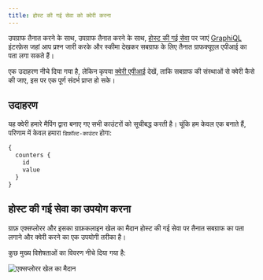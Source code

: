 ```yaml
---
title: होस्ट की गई सेवा को क्वेरी करना
---
```


उपग्राफ तैनात करने के साथ, उपग्राफ तैनात करने के साथ, [होस्ट की गई सेवा](https://thegraph.com/hosted-service/) पर जाएं [GraphiQL](https://github.com/graphql/graphiql) इंटरफ़ेस जहां आप प्रश्न जारी करके और स्कीमा देखकर सबग्राफ के लिए तैनात ग्राफक्यूएल एपीआई का पता लगा सकते हैं।

एक उदाहरण नीचे दिया गया है, लेकिन कृपया [क्वेरी एपीआई](/querying/graphql-api) देखें, ताकि सबग्राफ की संस्थाओं से क्वेरी कैसे की जाए, इस पर एक पूर्ण संदर्भ प्राप्त हो सके।

## उदाहरण

यह क्वेरी हमारे मैपिंग द्वारा बनाए गए सभी काउंटरों को सूचीबद्ध करती है। चूंकि हम केवल एक बनाते हैं, परिणाम में केवल हमारा `डिफ़ॉल्ट-काउंटर` होगा:

```graphql
{
  counters {
    id
    value
  }
}
```

## होस्ट की गई सेवा का उपयोग करना

ग्राफ़ एक्सप्लोरर और इसका ग्राफ़कलाइन खेल का मैदान होस्ट की गई सेवा पर तैनात सबग्राफ का पता लगाने और क्वेरी करने का एक उपयोगी तरीका है।

कुछ मुख्य विशेषताओं का विवरण नीचे दिया गया है:

![एक्सप्लोरर खेल का मैदान](/img/explorer-playground.png)
